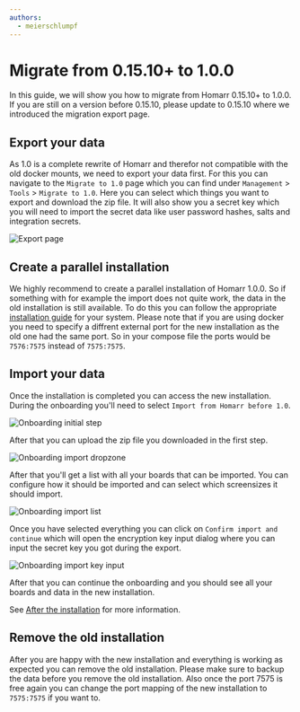 ```yaml
---
authors:
  - meierschlumpf
---
```


# Migrate from 0.15.10+ to 1.0.0

In this guide, we will show you how to migrate from Homarr 0.15.10+ to 1.0.0.
If you are still on a version before 0.15.10, please update to 0.15.10 where we introduced the migration export page.

<!-- truncate -->

## Export your data

As 1.0 is a complete rewrite of Homarr and therefor not compatible with the old docker mounts, we need to export your data first.
For this you can navigate to the `Migrate to 1.0` page which you can find under `Management` > `Tools` > `Migrate to 1.0`.
Here you can select which things you want to export and download the zip file.
It will also show you a secret key which you will need to import the secret data like user password hashes, salts and integration secrets.

![Export page](./img/old-homarr-export-data.png)

## Create a parallel installation

We highly recommend to create a parallel installation of Homarr 1.0.0.
So if something with for example the import does not quite work, the data in the old installation is still available.
To do this you can follow the appropriate [installation guide](https://homarr.dev/docs/category/installation-1) for your system.
Please note that if you are using docker you need to specify a diffrent external port for the new installation as the old one had the same port.
So in your compose file the ports would be `7576:7575` instead of `7575:7575`.

## Import your data
Once the installation is completed you can access the new installation. During the onboarding you'll need to select `Import from Homarr before 1.0`.

![Onboarding initial step](./img/onboarding-step-1.png)

After that you can upload the zip file you downloaded in the first step.

![Onboarding import dropzone](./img/old-homarr-import-dropzone.png)

After that you'll get a list with all your boards that can be imported. You can configure how it should be imported and can select which screensizes it should import.

![Onboarding import list](./img/old-homarr-import-choose-imported-data.png)

Once you have selected everything you can click on `Confirm import and continue` which will open the encryption key input dialog where you can input the secret key you got during the export.

![Onboarding import key input](./img/old-homarr-import-decryption-token.png)

After that you can continue the onboarding and you should see all your boards and data in the new installation.

See [After the installation](https://homarr.dev/docs/getting-started/after-the-installation) for more information.

## Remove the old installation

After you are happy with the new installation and everything is working as expected you can remove the old installation.
Please make sure to backup the data before you remove the old installation.
Also once the port 7575 is free again you can change the port mapping of the new installation to `7575:7575` if you want to.
